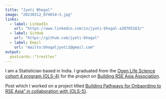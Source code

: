 ```yaml
---
title: "Jyoti Bhogal"
image: "20230312_074014~3.jpg"
links:
  - label: LinkedIn
    url: "https://www.linkedin.com/in/jyoti-bhogal-a20705163/"
  - label: GitHub
    url: "https://github.com/jyoti-bhogal"
  - label: Email
    url: "mailto:bhogaljyoti1@gmail.com"
output:
  postcards::"trestles"
---
```


I am a Statistician based in India. I graduated from the [Open Life Science cohort 4 program (OLS-4)](https://openlifesci.org/ols-4/projects-participants/) for the project on [Building RSE Asia Association](https://rse-asia.github.io/RSE_Asia/).
 
Post which I worked on a project titled [Building Pathways for Onbaording to RSE Asia" in collaboration with (OLS-5)](https://openlifesci.org/ols-5/projects-participants/).


